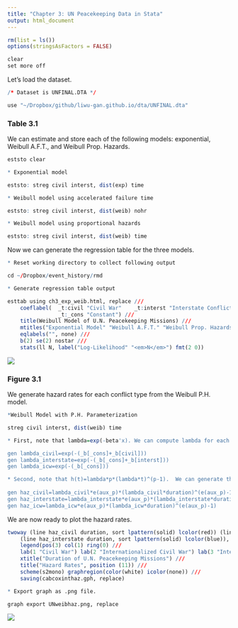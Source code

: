 ```yaml
---
title: "Chapter 3: UN Peacekeeping Data in Stata"
output: html_document
---
```


```r
rm(list = ls())
options(stringsAsFactors = FALSE)
```

```r

clear
set more off

```

Let's load the dataset.
```r

/* Dataset is UNFINAL.DTA */

use "~/Dropbox/github/liwu-gan.github.io/dta/UNFINAL.dta"

```

### Table 3.1 

We can estimate and store each of the following models: exponential, Weibull A.F.T., and Weibull Prop. Hazards. 

```r

eststo clear

* Exponential model 

eststo: streg civil interst, dist(exp) time 

* Weibull model using accelerated failure time

eststo: streg civil interst, dist(weib) nohr 

* Weibull model using proportional hazards

eststo: streg civil interst, dist(weib) time 

```

Now we can generate the regression table for the three models. 

```r

* Reset working directory to collect following output 

cd ~/Dropbox/event_history/rmd

* Generate regression table output 

esttab using ch3_exp_weib.html, replace ///
	coeflabel(	_t:civil "Civil War" 	_t:interst "Interstate Conflict" ///
				_t:_cons "Constant") ///
	title(Weibull Model of U.N. Peacekeeping Missions) ///
	mtitles("Exponential Model" "Weibull A.F.T." "Weibull Prop. Hazards") ///
	eqlabels("", none) ///
	b(2) se(2) nostar ///
	stats(ll N, label("Log-Likelihood" "<em>N</em>") fmt(2 0)) 
```

![](~/Dropbox/github/liwu-gan.github.io/chapter3/ch3_exp_weib.png){
}

### Figure 3.1

We generate hazard rates for each conflict type from the Weibull P.H. model. 
```r

*Weibull Model with P.H. Parameterization

streg civil interst, dist(weib) time

* First, note that lambda=exp(-beta'x). We can compute lambda for each conflict type:

gen lambda_civil=exp(-(_b[_cons]+_b[civil]))
gen lambda_interstate=exp(-(_b[_cons]+_b[interst]))
gen lambda_icw=exp(-(_b[_cons]))

* Second, note that h(t)=lambda*p*(lambda*t)^(p-1).  We can generate the hazard rate for each covariate profile:
  
gen haz_civil=lambda_civil*e(aux_p)*(lambda_civil*duration)^(e(aux_p)-1)
gen haz_interstate=lambda_interstate*e(aux_p)*(lambda_interstate*duration)^(e(aux_p)-1)
gen haz_icw=lambda_icw*e(aux_p)*(lambda_icw*duration)^(e(aux_p)-1)

```

We are now ready to plot the hazard rates.

```r

twoway (line haz_civil duration, sort lpattern(solid) lcolor(red)) (line haz_icw duration, sort lpattern(solid) lcolor(green)) ///
	(line haz_interstate duration, sort lpattern(solid) lcolor(blue)), ///
	legend(pos(3) col(1) ring(0) ///
	lab(1 "Civil War") lab(2 "Internationalized Civil War") lab(3 "Interstate Conflict")) ///
	xtitle("Duration of U.N. Peacekeeping Missions") ///
	title("Hazard Rates", position (11)) ///
	scheme(s2mono) graphregion(color(white) icolor(none)) ///
	saving(cabcoxinthaz.gph, replace)

* Export graph as .png file.

graph export UNweibhaz.png, replace

```

![](~/Dropbox/github/liwu-gan.github.io/chapter3/UNweibhaz.png){}
